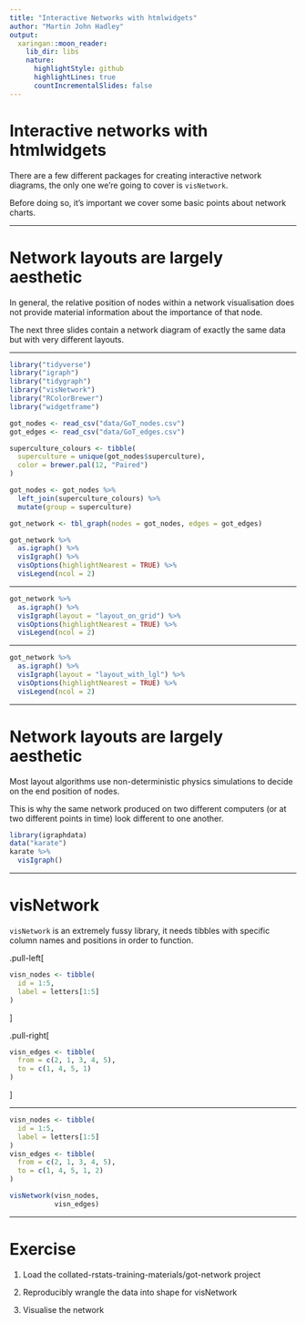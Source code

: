 ```yaml
---
title: "Interactive Networks with htmlwidgets"
author: "Martin John Hadley"
output:
  xaringan::moon_reader:
    lib_dir: libs
    nature:
      highlightStyle: github
      highlightLines: true
      countIncrementalSlides: false
---
```


# Interactive networks with htmlwidgets

There are a few different packages for creating interactive network diagrams, the only one we're going to cover is `visNetwork`.

Before doing so, it's important we cover some basic points about network charts.

---

# Network layouts are largely aesthetic

In general, the relative position of nodes within a network visualisation does not provide material information about the importance of that node.

The next three slides contain a network diagram of exactly the same data but with very different layouts.

---

```r
library("tidyverse")
library("igraph")
library("tidygraph")
library("visNetwork")
library("RColorBrewer")
library("widgetframe")

got_nodes <- read_csv("data/GoT_nodes.csv")
got_edges <- read_csv("data/GoT_edges.csv")

superculture_colours <- tibble(
  superculture = unique(got_nodes$superculture),
  color = brewer.pal(12, "Paired")
)

got_nodes <- got_nodes %>%
  left_join(superculture_colours) %>%
  mutate(group = superculture)

got_network <- tbl_graph(nodes = got_nodes, edges = got_edges)
```

```r
got_network %>%
  as.igraph() %>%
  visIgraph() %>%
  visOptions(highlightNearest = TRUE) %>%
  visLegend(ncol = 2)
```

---


```r
got_network %>%
  as.igraph() %>%
  visIgraph(layout = "layout_on_grid") %>%
  visOptions(highlightNearest = TRUE) %>%
  visLegend(ncol = 2)
```

---

```r
got_network %>%
  as.igraph() %>%
  visIgraph(layout = "layout_with_lgl") %>%
  visOptions(highlightNearest = TRUE) %>%
  visLegend(ncol = 2)
```

---

# Network layouts are largely aesthetic

Most layout algorithms use non-deterministic physics simulations to decide on the end position of nodes.

This is why the same network produced on two different computers (or at two different points in time) look different to one another.

```r
library(igraphdata)
data("karate")
karate %>%
  visIgraph()
```

---

# visNetwork

`visNetwork` is an extremely fussy library, it needs tibbles with specific column names and positions in order to function.

.pull-left[
```r
visn_nodes <- tibble(
  id = 1:5,
  label = letters[1:5]
)
```
]

.pull-right[
```r
visn_edges <- tibble(
  from = c(2, 1, 3, 4, 5),
  to = c(1, 4, 5, 1)
)
```
]

---

```r
visn_nodes <- tibble(
  id = 1:5,
  label = letters[1:5]
)
visn_edges <- tibble(
  from = c(2, 1, 3, 4, 5),
  to = c(1, 4, 5, 1, 2)
)
```


```r
visNetwork(visn_nodes,
           visn_edges)
```

---

# Exercise

1. Load the collated-rstats-training-materials/got-network project

1. Reproducibly wrangle the data into shape for visNetwork

1. Visualise the network
